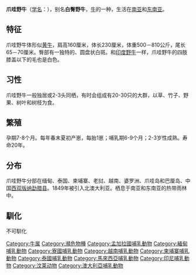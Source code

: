 {{Speciesbox
| status = EN
| status_system = iucn3.1
| image = Bos javanicus.jpg
| image_width = 250px
| genus = Bos
| species = javanicus
| authority = [[Eduard_d'Alton|d'Alton]], 1823
| range_map=
|subdivision_ranks=[[亚种|亚种]]
|subdivision=
*[[爪哇白臀野牛|爪哇白臀野牛]] ''B. j. javanicus''
*[[婆罗洲白臀野牛|婆罗洲白臀野牛]] ''B. j. lowi''
*[[缅甸白臀野牛|缅甸白臀野牛]] ''B. j. birmanicus''
}}

'''爪哇野牛'''（[[学名|学名]]：''{{lang|la|Bos javanicus}}''），别名'''白臀野牛'''，[[牛|牛]]的一种，生活在[[南亚|南亚]]和[[东南亚|东南亚]]。

==特征==
爪哇野牛体形似[[黄牛|黄牛]]，肩高160厘米，体长230厘米，体重500－810公斤，尾长65－70厘米。臀部有一独特的、圆盘状白斑。和[[印度野牛|印度野牛]]一样，爪哇野牛的四肢膝盖以下的毛也是白色。

==习性==
爪哇野牛一般独居或2-3头同栖，有时会组成有20-30只的大群，以草、竹子、野果、树叶和树枝为食。

==繁殖==
孕期7-8个月。每年春末夏初产崽，每胎1崽；哺乳期6-9个月；2-3岁性成熟。寿命20年。

==分布==
爪哇野牛分部在缅甸、泰国、柬埔寨、老挝、越南、婆罗洲、爪哇岛和巴厘岛、中国[[西双版纳|西双版纳]][[勐腊县|勐腊县]]。1849年被引入北澳大利亚。栖息于南亚和东南亚的热带雨林中。

==馴化==
不可馴化

{{Artiodactyla|R.4}}
{{Taxonbar|from=Q183035}}

[[Category:牛属|Category:牛属]]
[[Category:瀕危物種|Category:瀕危物種]]
[[Category:孟加拉國哺乳動物|Category:孟加拉國哺乳動物]]
[[Category:緬甸哺乳動物|Category:緬甸哺乳動物]]
[[Category:寮國哺乳動物|Category:寮國哺乳動物]]
[[Category:越南哺乳動物|Category:越南哺乳動物]]
[[Category:柬埔寨哺乳動物|Category:柬埔寨哺乳動物]]
[[Category:泰國哺乳動物|Category:泰國哺乳動物]]
[[Category:馬來西亞哺乳動物|Category:馬來西亞哺乳動物]]
[[Category:印尼哺乳動物|Category:印尼哺乳動物]]
[[Category:汶莱动物|Category:汶莱动物]]
[[Category:澳大利亞哺乳動物|Category:澳大利亞哺乳動物]]